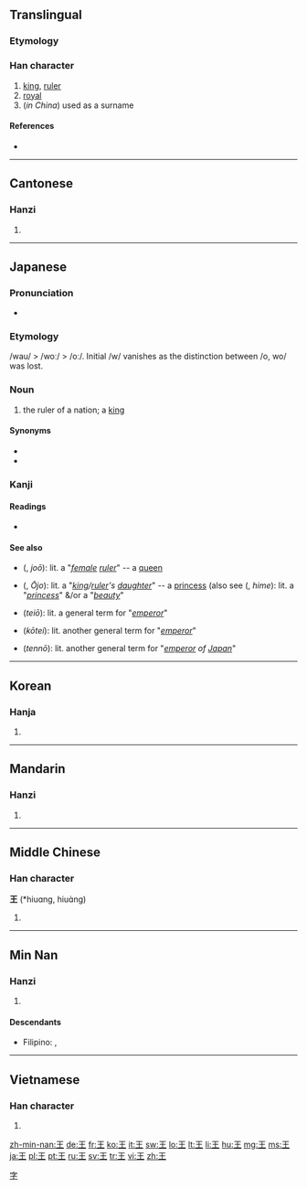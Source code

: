 {{wikipedia|lang=zh}}
{{wikipedia|lang=ja}}

==Translingual==
{{stroke order|type=animate}}

===Etymology===
{{Han etyl}}

===Han character===
{{Han char|rn=96|rad=玉|as=00|sn=4|four=1010<sub>4</sub>|canj=一土 (MG)}}

# [[king]], [[ruler]]
# [[royal]]
# (''in China'') used as a surname

====References====
* {{Han ref|kx=0727.020|dkj=20823|dj=1137.010|hdz=21099.100|uh=738B|ud=29579|bh=A4FD|bd=42237}}

----

==Cantonese==
===Hanzi===
{{yue-hanzi|jyut=|y=[[wong4]]}}

# {{defn|lang=yue|sort=玉00}}

----

==Japanese==
===Pronunciation===
* {{IPA|/oː/|lang=ja}}

===Etymology===
/wau/ > /woː/ > /oː/. Initial /w/ vanishes as the distinction between /o, wo/ was lost.

===Noun===
{{ja-noun|k|hira=おう|hhira=わう|rom=ō}}

# the ruler of a nation; a [[king]]

====Synonyms====
* {{l|ja|玉}}
* {{l|ja|主}}

===Kanji===
{{ja-kanji|grade=1|rs=玉00}}

====Readings====
* {{ja-readings|on={{l|ja|おう}} (ō)|}}

====See also====
* {{l|ja|女王}} ({{l|ja|じょおう}}, ''joō''): lit. a "''[[female]] [[ruler]]''" -- a [[queen]]
* {{l|ja|王女}} ({{l|ja|おうじょ}}, ''Ōjo''): lit. a "''[[king]]/[[ruler]]'s [[daughter]]''" -- a [[princess]] (also see {{l|ja|姫}} ({{l|ja|ひめ}}, ''hime''): lit. a "''[[princess]]''" &/or a "''[[beauty]]''"
* {{l|ja|帝王}} (''teiō''): lit. a general term for "''[[emperor]]''"
* {{l|ja|皇帝}} (''kōtei''): lit. another general term for "''[[emperor]]''"
* {{l|ja|天皇}} (''tennō''): lit. another general term for "''[[emperor]] of [[Japan]]''"

----

==Korean==

===Hanja===
{{ko-hanja|hangeul=왕|rv=wang|mr=wang|y=wang|eumhun=임금|ehrv=imgeum|ehmr=imgŭm|ehy=imkum}}

# {{defn|lang=ko|sort=玉00}}

----

==Mandarin==

===Hanzi===
{{cmn-hanzi|pin=[[wáng]] ([[wang2]])|wg=wang<sup>2</sup>}}

# {{defn|lang=cmn|sort=玉00}}

----

==Middle Chinese==

===Han character===
'''王''' (*hiuɑng, hiuɑ̀ng)<!--asterisk indicates that this is a reconstructed pronunciation--><!--Unihan database uses the vowel ɑ instead of a; are they different?-->

# {{defn|lang=zhx-mid|sort=玉00}}

----

==Min Nan==

===Hanzi===
{{nan-hanzi|poj=[[ông]]}}

# {{defn|lang=nan}}

====Descendants====
* {{context|Hokkien dialect}} Filipino: {{l|fil|Ong}}, {{l|fil|Wong}}

----

==Vietnamese==

===Han character===
{{vi-hantu|[[vương]], [[vướng]]|rs=玉00}}

# {{defn|lang=vi|sort=玉00}}

[[Category:Chinese surnames|字]]

[[zh-min-nan:王]]
[[de:王]]
[[fr:王]]
[[ko:王]]
[[it:王]]
[[sw:王]]
[[lo:王]]
[[lt:王]]
[[li:王]]
[[hu:王]]
[[mg:王]]
[[ms:王]]
[[ja:王]]
[[pl:王]]
[[pt:王]]
[[ru:王]]
[[sv:王]]
[[tr:王]]
[[vi:王]]
[[zh:王]]
